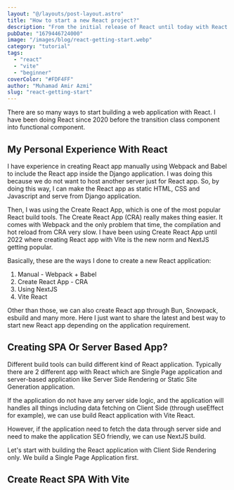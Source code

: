 ```yaml
---
layout: "@/layouts/post-layout.astro"
title: "How to start a new React project?"
description: "From the initial release of React until today with React 18, there are multiple ways to start a new React project. Some prefer start with bare bone React installation with custom Webpack and some prefer all in one installation with meta frameworks like NextJS"
pubDate: "1679446724000"
image: "/images/blog/react-getting-start.webp"
category: "tutorial"
tags: 
  - "react"
  - "vite"
  - "beginner"
coverColor: "#FDF4FF"
author: "Muhamad Amir Azmi"
slug: "react-getting-start"
---
```

There are so many ways to start building a web application with React. I have been doing React since 2020 before the transition class component into functional component. 

## My Personal Experience With React
I have experience in creating React app manually using Webpack and Babel to include the React app inside the Django application. I was doing this because we do not want to host another server just for React app. So, by doing this way, I can make the React app as static HTML, CSS and Javascript and serve from Django application.

Then, I was using the Create React App, which is one of the most popular React build tools. The Create React App (CRA) really makes thing easier. It comes with Webpack and the only problem that time, the compilation and hot reload from CRA very slow. I have been using Create React App until 2022 where creating React app with Vite is the new norm and NextJS getting popular.

Basically, these are the ways I done to create a new React application:
1. Manual - Webpack + Babel
2. Create React App - CRA
3. Using NextJS
4. Vite React

Other than those, we can also create React app through Bun, Snowpack, esbuild and many more. Here I just want to share the latest and best way to start new React app depending on the application requirement.

## Creating SPA Or Server Based App?
Different build tools can build different kind of React application. Typically there are 2 different app with React which are Single Page application and server-based application like Server Side Rendering or Static Site Generation application. 

If the application do not have any server side logic, and the application will handles all things including data fetching on Client Side (through useEffect for example), we can use build React application with Vite React.

However, if the application need to fetch the data through server side and need to make the application SEO friendly, we can use NextJS build.

Let's start with building the React application with Client Side Rendering only. We build a Single Page Application first.

## Create React SPA With Vite